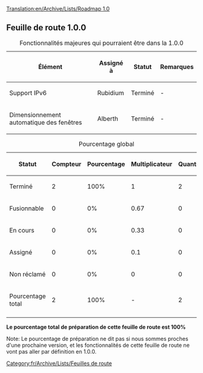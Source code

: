 [[Translation:en/Archive/Lists/Roadmap 1.0]]
{{fr/Wiki/Historique}}
{{fr/Archive/Lists/EnteteRoadmap|
precedent=fr/Archive/Lists/Feuille de route 0.7|
courant=Feuille de route 1.0|
suivant=fr/Archive/Lists/Feuille de route 1.1|
}}
== Feuille de route 1.0.0 ==

{| border="1"
|+ Fonctionnalités majeures qui pourraient être dans la 1.0.0
|-
! Élément !! Assigné à !! Statut !! Remarques
|-
|Support IPv6 || Rubidium
!class="done" | Terminé || -
|-
|Dimensionnement automatique des fenêtres || Alberth
!class="done" | Terminé || -
|}




{| border="1"
|+ Pourcentage global
|-
! Statut !! Compteur !! Pourcentage !! Multiplicateur !! Quantité
|-
!class="checked" | Terminé || 2 || 100% || 1 || 2
|-
!class="wip" | Fusionnable || 0 || 0% || 0.67 || 0
|-
!class="wip" | En cours || 0 || 0% || 0.33 || 0
|-
!class="claimed" | Assigné || 0 || 0% || 0.1 || 0
|-
!class="unclaimed" | Non réclamé || 0 || 0% || 0 || 0
|-
!class="wip" | Pourcentage total 
!class="wip" | 2
!class="wip" | 100% 
!class="wip" | - 
!class="wip" | 2
|-
|}
'''Le pourcentage total de préparation de cette feuille de route est 100%'''

Note: Le pourcentage de préparation ne dit pas si nous sommes proches d'une prochaine version, et les fonctionnalités de cette feuille de route ne vont pas aller par définition en 1.0.0.
[[Category:fr/Archive/Lists/Feuilles de route]]